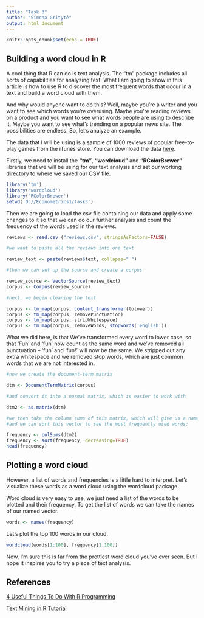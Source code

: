 ```yaml
---
title: "Task 3"
author: "Simona Gritytė"
output: html_document
---
```


```r
knitr::opts_chunk$set(echo = TRUE)
```

## Building a word cloud in R

A cool thing that R can do is text analysis. The “tm” package includes all sorts of capabilities for analyzing text. What I am going to show in this article is how to use R to discover the most frequent words that occur in a text and build a word cloud with them.

And why would anyone want to do this? Well, maybe you’re a writer and you want to see which words you’re overusing. Maybe you’re reading reviews on a product and you want to see what words people are using to describe it. Maybe you want to see what’s trending on a popular news site. The possibilities are endless. So, let’s analyze an example.

The data that I will be using is a sample of 1000 reviews of popular free-to-play games from the iTunes store. You can download the data [here](http://www.deltadna.com/wp-content/uploads/2015/04/Reviews.csv).

Firstly, we need to install the **"tm"**, **"wordcloud"** and **"RColorBrewer"** libraries that we will be using for our text analysis and set our working directory to where we saved our CSV file.

```r
library('tm')
library('wordcloud')
library('RColorBrewer')
setwd('D://Econometrics1/task3')
```

Then we are going to load the csv file containing our data and apply some changes to it so that we can do our further analysis and count the frequency of the words used in the reviews.

```r
reviews <- read.csv ("reviews.csv", stringsAsFactors=FALSE)

#we want to paste all the reviews into one text

review_text <- paste(reviews$text, collapse=" ")

#then we can set up the source and create a corpus

review_source <- VectorSource(review_text)
corpus <- Corpus(review_source)

#next, we begin cleaning the text

corpus <- tm_map(corpus, content_transformer(tolower))
corpus <- tm_map(corpus, removePunctuation)
corpus <- tm_map(corpus, stripWhitespace)
corpus <- tm_map(corpus, removeWords, stopwords('english'))
```

What we did here, is  that We’ve transformed every word to lower case, so that ‘Fun’ and ‘fun’ now count as the same word and we’ve removed all punctuation – ‘fun’ and ‘fun!’ will now be the same. We stripped out any extra whitespace and we removed stop words, which are just common words that we are not interested in.

```r
#now we create the document-term matrix

dtm <- DocumentTermMatrix(corpus)

#and convert it into a normal matrix, which is easier to work with

dtm2 <- as.matrix(dtm)

#we then take the column sums of this matrix, which will give us a named vector
#and we can sort this vector to see the most frequently used words:

frequency <- colSums(dtm2)
frequency <- sort(frequency, decreasing=TRUE)
head(frequency)
```

## Plotting a word cloud

However, a list of words and frequencies is a little hard to interpret. Let’s visualize these words as a word cloud using the wordcloud package.

Word cloud is very easy to use, we just need a list of the words to be plotted and their frequency. To get the list of words we can take the names of our named vector.

```r
words <- names(frequency)
```

Let’s plot the top 100 words in our cloud.

```r
wordcloud(words[1:100], frequency[1:100])
```

Now, I’m sure this is far from the prettiest word cloud you’ve ever seen. But I hope it inspires you to try a piece of text analysis.

## References

[4 Useful Things To Do With R Programming](http://www.douglaserice.com/r-programming/)

[Text Mining in R Tutorial](https://deltadna.com/blog/text-mining-in-r-for-term-frequency/)

